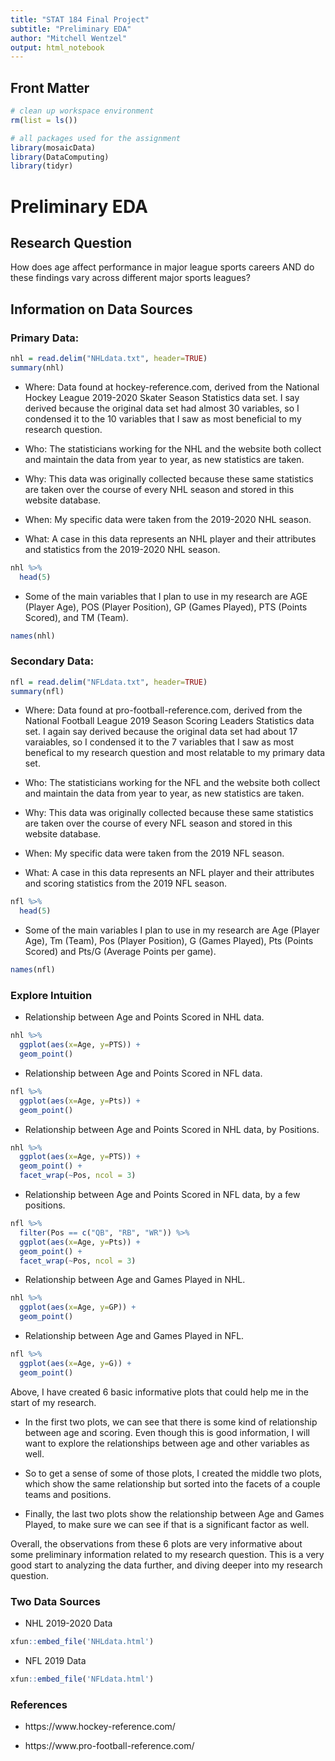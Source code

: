 ```yaml
---
title: "STAT 184 Final Project" 
subtitle: "Preliminary EDA"
author: "Mitchell Wentzel"
output: html_notebook
---
```


## Front Matter

```r
# clean up workspace environment
rm(list = ls())

# all packages used for the assignment
library(mosaicData)
library(DataComputing)
library(tidyr)
```

# Preliminary EDA

## Research Question

How does age affect performance in major league sports careers AND do these findings vary across different major sports leagues?


## Information on Data Sources

### Primary Data:

```r
nhl = read.delim("NHLdata.txt", header=TRUE)
summary(nhl)
```

* Where: Data found at hockey-reference.com, derived from the National Hockey League 2019-2020 Skater Season Statistics data set.  I say derived because the original data set had almost 30 variables, so I condensed it to the 10 variables that I saw as most beneficial to my research question.

* Who: The statisticians working for the NHL and the website both collect and maintain the data from year to year, as new statistics are taken.

* Why: This data was originally collected because these same statistics are taken over the course of every NHL season and stored in this website database.

* When: My specific data were taken from the 2019-2020 NHL season.

*  What: A case in this data represents an NHL player and their attributes and statistics from the 2019-2020 NHL season.

```r
nhl %>%
  head(5)
```

* Some of the main variables that I plan to use in my research are AGE (Player Age), POS (Player Position), GP (Games Played), PTS (Points Scored), and TM (Team).

```r
names(nhl)
```

### Secondary Data:

```r
nfl = read.delim("NFLdata.txt", header=TRUE)
summary(nfl)
```

* Where: Data found at pro-football-reference.com, derived from the National Football League 2019 Season Scoring Leaders Statistics data set. I again say derived because the original data set had about 17 varaiables, so I condensed it to the 7 variables that I saw as most benefical to my research question and most relatable to my primary data set.

* Who: The statisticians working for the NFL and the website both collect and maintain the data from year to year, as new statistics are taken.

* Why: This data was originally collected because these same statistics are taken over the course of every NFL season and stored in this website database.

* When: My specific data were taken from the 2019 NFL season.

*  What: A case in this data represents an NFL player and their attributes and scoring statistics from the 2019 NFL season.

```r
nfl %>%
  head(5)
```

* Some of the main variables I plan to use in my research are Age (Player Age), Tm (Team), Pos (Player Position), G (Games Played), Pts (Points Scored) and Pts/G (Average Points per game).

```r
names(nfl)
```

### Explore Intuition

* Relationship between Age and Points Scored in NHL data.
```r
nhl %>%
  ggplot(aes(x=Age, y=PTS)) +
  geom_point()
```

* Relationship between Age and Points Scored in NFL data.
```r
nfl %>%
  ggplot(aes(x=Age, y=Pts)) +
  geom_point()
```

* Relationship between Age and Points Scored in NHL data, by Positions.
```r
nhl %>%
  ggplot(aes(x=Age, y=PTS)) +
  geom_point() +
  facet_wrap(~Pos, ncol = 3)
```

* Relationship between Age and Points Scored in NFL data, by a few positions.
```r
nfl %>%
  filter(Pos == c("QB", "RB", "WR")) %>%
  ggplot(aes(x=Age, y=Pts)) +
  geom_point() +
  facet_wrap(~Pos, ncol = 3)
```

* Relationship between Age and Games Played in NHL.
```r
nhl %>%
  ggplot(aes(x=Age, y=GP)) +
  geom_point()
```

* Relationship between Age and Games Played in NFL.
```r
nfl %>%
  ggplot(aes(x=Age, y=G)) +
  geom_point()
```

Above, I have created 6 basic informative plots that could help me in the start of my research. 

* In the first two plots, we can see that there is some kind of relationship between age and scoring. Even though this is good information, I will want to explore the relationships between age and other variables as well. 

* So to get a sense of some of those plots, I created the middle two plots, which show the same relationship but sorted into the facets of a couple teams and positions. 

* Finally, the last two plots show the relationship between Age and Games Played, to make sure we can see if that is a significant factor as well.

Overall, the observations from these 6 plots are very informative about some preliminary information related to my research question. This is a very good start to analyzing the data further, and diving deeper into my research question.

### Two Data Sources

* NHL 2019-2020 Data
```r
xfun::embed_file('NHLdata.html')
```


* NFL 2019 Data
```r
xfun::embed_file('NFLdata.html')
```

### References

* https://www.hockey-reference.com/

* https://www.pro-football-reference.com/







